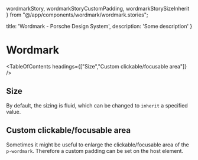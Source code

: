   wordmarkStory,
  wordmarkStoryCustomPadding,
  wordmarkStorySizeInherit
} from "@/app/components/wordmark/wordmark.stories";

  title: 'Wordmark - Porsche Design System',
  description: 'Some description'
}

# Wordmark <ComponentStatus tagName="p-wordmark"></ComponentStatus>

<TableOfContents headings={["Size","Custom clickable/focusable area"]} />

## Size

By default, the sizing is fluid, which can be changed to `inherit` a specified value.

<ComponentStory story={wordmarkStorySizeInherit} />

## Custom clickable/focusable area

Sometimes it might be useful to enlarge the clickable/focusable area of the `p-wordmark`. Therefore a custom padding can
be set on the host element.

<ComponentStory story={wordmarkStoryCustomPadding} />
